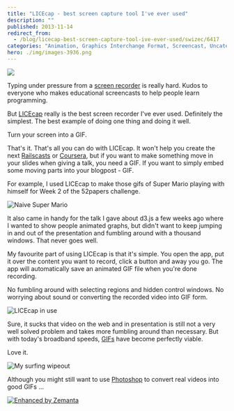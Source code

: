```yaml
---
title: "LICEcap - best screen capture tool I've ever used"
description: ""
published: 2013-11-14
redirect_from:
  - /blog/licecap-best-screen-capture-tool-ive-ever-used/swizec/6417
categories: "Animation, Graphics Interchange Format, Screencast, Uncategorized"
hero: ./img/images-3936.png
---
```


![](./img/images-3935.gif)

Typing under pressure from a [screen recorder](http://en.wikipedia.org/wiki/Screencast "Screencast") is really hard. Kudos to everyone who makes educational screencasts to help people learn programming.

But [LICEcap](http://www.cockos.com/licecap/) really is the best screen recorder I've ever used. Definitely the simplest. The best example of doing one thing and doing it well.

Turn your screen into a GIF.

That's it. That's all you can do with LICEcap. It won't help you create the next [Railscasts](http://railscasts.com/ "Railscasts") or [Coursera](http://https://www.coursera.org/ "Coursera"), but if you want to make something move in your slides when giving a talk, you need a GIF. If you want to simply embed some moving parts into your blogpost - GIF.

For example, I used LICEcap to make those gifs of Super Mario playing with himself for Week 2 of the 52papers challenge.

![Naive Super Mario](./img/images-3933.gif "Naive Super Mario")

It also came in handy for the talk I gave about d3.js a few weeks ago where I wanted to show people animated graphs, but didn't want to keep jumping in and out of the presentation and fumbling around with a thousand windows. That never goes well.

My favourite part of using LICEcap is that it's simple. You open the app, put it over the content you want to record, click a button and away you go. The app will automatically save an animated GIF file when you're done recording.

No fumbling around with selecting regions and hidden control windows. No worrying about sound or converting the recorded video into GIF form.

![LICEcap in use](./img/images-3936.png "LICEcap in use")

Sure, it sucks that video on the web and in presentation is still not a very well solved problem and takes more fumbling around than necessary. But with today's broadband speeds, [GIFs](http://en.wikipedia.org/wiki/Graphics_Interchange_Format "Graphics Interchange Format") have become perfectly viable.

Love it.

![My surfing wipeout](./img/images-3937.gif "My surfing wipeout")

Although you might still want to use [Photoshop](http://en.wikipedia.org/wiki/Adobe_Photoshop "Adobe Photoshop") to convert real videos into good GIFs ...

[![Enhanced by Zemanta](http://img.zemanta.com/zemified_e.png?x-id=baddadd7-0053-432f-b323-9c90a87f3b65)](http://www.zemanta.com/?px "Enhanced by Zemanta")
